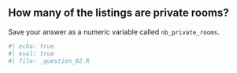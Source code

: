 ## How many of the listings are private rooms? 

Save your answer as a numeric variable called `nb_private_rooms`.


```r
#| echo: true
#| eval: true 
#| file: _question_02.R
```
